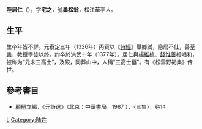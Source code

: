 '''陸居仁'''（{{bd|?||?||}}），字'''宅之'''，號'''巢松翁'''，松江華亭人。

== 生平 ==
生卒年皆不詳。元泰定三年（1326年）丙寅以《[[詩經|詩經]]》舉鄉試，隐居不仕，善[[草書|草書]]，教授學徒以终。约卒於洪武十年（1377年）。居仁與[[楊維楨|楊維楨]]、[[錢惟善|錢惟善]]相唱和，被称为“元末三高士”，及歿，同葬山中，人稱“三高士墓”。有《松雲野褐集》传世。

==參考書目==
* [[顧嗣立|顧嗣立]]編，《元詩選》（北京：中華書局，1987 ），〈三集〉，卷14

[[Category:元朝政治人物|L]]
[[Category:陆姓|Category:陆姓]]